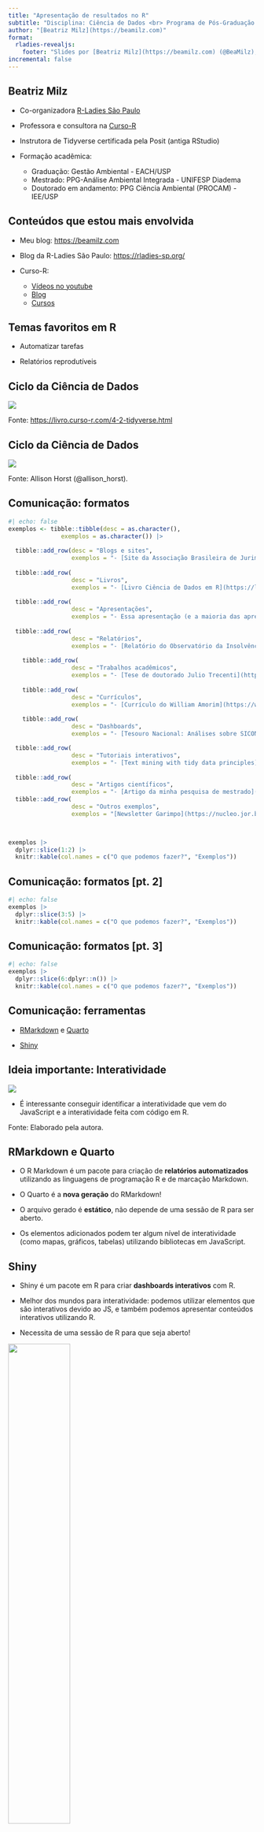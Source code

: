 ```yaml
---
title: "Apresentação de resultados no R"
subtitle: "Disciplina: Ciência de Dados <br> Programa de Pós-Graduação de Mestrado Profissional em Inovação Tecnológica <br> Universidade Federal de São Paulo - Campus São José dos Campos"
author: "[Beatriz Milz](https://beamilz.com)"
format: 
  rladies-revealjs:
    footer: "Slides por [Beatriz Milz](https://beamilz.com) (@BeaMilz), feito com [Quarto](https://quarto.org/docs/presentations/revealjs/index.html) e [Quarto R-Ladies Theme](https://github.com/beatrizmilz/quarto-rladies-theme#quarto-r-ladies-theme)."
incremental: false
---
```


## Beatriz Milz

-   Co-organizadora [R-Ladies São Paulo](https://rladies-sp.org)

-   Professora e consultora na [Curso-R](https://curso-r.com/)

-   Instrutora de Tidyverse certificada pela Posit (antiga RStudio)

-   Formação acadêmica:

    -   Graduação: Gestão Ambiental - EACH/USP
    -   Mestrado: PPG-Análise Ambiental Integrada - UNIFESP Diadema
    -   Doutorado em andamento: PPG Ciência Ambiental (PROCAM) - IEE/USP

## Conteúdos que estou mais envolvida

-   Meu blog: <https://beamilz.com>

-   Blog da R-Ladies São Paulo: <https://rladies-sp.org/>

-   Curso-R:

    -   [Vídeos no youtube](https://www.youtube.com/@CursoR6)
    -   [Blog](https://blog.curso-r.com/)
    -   [Cursos](https://loja.curso-r.com/)

## Temas favoritos em R

-   Automatizar tarefas

-   Relatórios reprodutíveis

## Ciclo da Ciência de Dados

![](img/ciclo-ciencia-de-dados.png){fig-align="center"}

::: footer
Fonte: <https://livro.curso-r.com/4-2-tidyverse.html>
:::

## Ciclo da Ciência de Dados

![](img/environmental-data-science-r4ds-general.png){fig-align="center"}

::: footer
Fonte: Allison Horst (@allison_horst).
:::

## Comunicação: formatos

```r
#| echo: false
exemplos <- tibble::tibble(desc = as.character(),
               exemplos = as.character()) |>
  
  tibble::add_row(desc = "Blogs e sites",
                  exemplos = "- [Site da Associação Brasileira de Jurimetria (ABJ)](https://abj.org.br/) <br>  - [RStudio AI Blog](https://blogs.rstudio.com/ai/) <br> - [Laboratório da Associação Brasileira de Jurimetria (ABJ)](https://lab.abj.org.br/)") |>
  
  tibble::add_row(
                  desc = "Livros",
                  exemplos = "- [Livro Ciência de Dados em R](https://livro.curso-r.com/) <br> - [R for Data Science](https://r4ds.had.co.nz/) <br> - [Tese de doutorado Julio Trecenti](https://jtrecenti.github.io/doutorado/)") |>
  
  tibble::add_row(
                  desc = "Apresentações",
                  exemplos = "- Essa apresentação (e a maioria das apresentadas por mim) <br> - [Apresentação da tese de doutorado do Julio Trecenti](https://jtrecenti.github.io/doutorado/defesa/#/title-slide)") |>
  
  tibble::add_row(
                  desc = "Relatórios",
                  exemplos = "- [Relatório do Observatório da Insolvência](https://abjur.github.io/obsFase2/relatorio/obs_recuperacoes_abj.pdf)") |>
  
    tibble::add_row(
                  desc = "Trabalhos acadêmicos",
                  exemplos = "- [Tese de doutorado Julio Trecenti](https://jtrecenti.github.io/doutorado/Resolvendo-Captchas.pdf)") |>
  
    tibble::add_row(
                  desc = "Currículos",
                  exemplos = "- [Currículo do William Amorim](https://williamorim.github.io/resume/) <br> - [Meu currículo](https://beatrizmilz.github.io/resume/index.pdf)") |>
  
    tibble::add_row(
                  desc = "Dashboards",
                  exemplos = "- [Tesouro Nacional: Análises sobre SICONF: Despesas com educação x IDEB](https://analise-siconfi-ideb.tesouro.gov.br/) <br> - [SoudaPaz ANALISA - Dados Online](https://sdpa.shinyapps.io/sdpa/)") |>

  tibble::add_row(
                  desc = "Tutoriais interativos",
                  exemplos = "- [Text mining with tidy data principles](https://juliasilge.shinyapps.io/learntidytext/) <br> - [Teacups, Giraffes,  & Statistics](https://tinystats.github.io/teacups-giraffes-and-statistics/)") |>
  
  tibble::add_row(
                  desc = "Artigos científicos",
                  exemplos = "- [Artigo da minha pesquisa de mestrado](http://www.ambi-agua.net/seer/index.php/ambi-agua/article/view/2402)") |> 
  tibble::add_row(
                  desc = "Outros exemplos",
                  exemplos = "[Newsletter Garimpo](https://nucleo.jor.br/newsletters/garimpo)") 
  


exemplos |>
  dplyr::slice(1:2) |> 
  knitr::kable(col.names = c("O que podemos fazer?", "Exemplos"))
```

## Comunicação: formatos \[pt. 2\]

```r
#| echo: false
exemplos |>
  dplyr::slice(3:5) |> 
  knitr::kable(col.names = c("O que podemos fazer?", "Exemplos"))
```

## Comunicação: formatos \[pt. 3\]

```r
#| echo: false
exemplos |>
  dplyr::slice(6:dplyr::n()) |> 
  knitr::kable(col.names = c("O que podemos fazer?", "Exemplos"))
```

## Comunicação: ferramentas

-   [RMarkdown](https://rmarkdown.rstudio.com/) e [Quarto](https://quarto.org/)

-   [Shiny](https://shiny.rstudio.com/)

## Ideia importante: Interatividade

![](img/interatividade.png){fig-align="center"}

::: incremental
-   É interessante conseguir identificar a interatividade que vem do JavaScript e a interatividade feita com código em R.
:::

::: footer
Fonte: Elaborado pela autora.
:::

## RMarkdown e Quarto

-   O R Markdown é um pacote para criação de **relatórios automatizados** utilizando as linguagens de programação R e de marcação Markdown.

-   O Quarto é a **nova geração** do RMarkdown!

-   O arquivo gerado é **estático**, não depende de uma sessão de R para ser aberto.

-   Os elementos adicionados podem ter algum nível de interatividade (como mapas, gráficos, tabelas) utilizando bibliotecas em JavaScript.

## Shiny

-   Shiny é um pacote em R para criar **dashboards interativos** com R.

- Melhor dos mundos para interatividade: podemos utilizar elementos que são interativos devido ao JS, e também podemos apresentar conteúdos interativos utilizando R.

-   Necessita de uma sessão de R para que seja aberto!

![](img/shiny.png){fig-align="center" width="50%"}

::: footer
Fonte: <https://rstudio.com/shiny/>
:::

## Shiny - Servidor e Interface do Usuário

![](img/esquema_ui_servidor.png){fig-align="center" width="50%"}

::: footer
Fonte: <https://curso-r.github.io/main-dashboards/slides/02-shiny-introducao.html>
:::

## Qual usar?

- Depende do objetivo, público-alvo, etc!

- Infelizmente a forma de programar nos dois é bem diferente.

- Considero Quarto/RMarkdown mais fácil de aprender.

- Shiny te dá muitas possibilidades, no longo prazo é interessante também :)

## Vamos praticar?

Link para a Cloud: *TO DO!*

## Links importantes

- [Temas com flexdashboard](https://pkgs.rstudio.com/flexdashboard/articles/theme.html)

- [Usando flexdashboards com Shiny](https://pkgs.rstudio.com/flexdashboard/articles/shiny.html)

# Obrigada!

Email: [milz.bea\@gmail.com](mailto:milz.bea@gmail.com)

